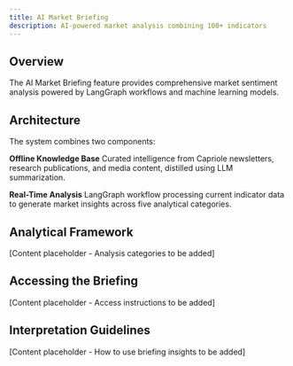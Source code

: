 ```yaml
---
title: AI Market Briefing
description: AI-powered market analysis combining 100+ indicators
---
```


## Overview

The AI Market Briefing feature provides comprehensive market sentiment analysis powered by LangGraph workflows and machine learning models.

## Architecture

The system combines two components:

**Offline Knowledge Base**
Curated intelligence from Capriole newsletters, research publications, and media content, distilled using LLM summarization.

**Real-Time Analysis**
LangGraph workflow processing current indicator data to generate market insights across five analytical categories.

## Analytical Framework

[Content placeholder - Analysis categories to be added]

## Accessing the Briefing

[Content placeholder - Access instructions to be added]

## Interpretation Guidelines

[Content placeholder - How to use briefing insights to be added]

